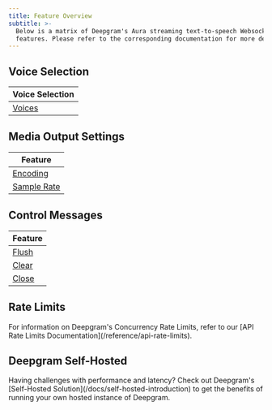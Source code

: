```yaml
---
title: Feature Overview
subtitle: >-
  Below is a matrix of Deepgram's Aura streaming text-to-speech Websocket API
  features. Please refer to the corresponding documentation for more details.
---
```



## Voice Selection

| Voice Selection            |
| -------------------------- |
| [Voices](/docs/tts-models) |

## Media Output Settings

| Feature                              |
| ------------------------------------ |
| [Encoding](/docs/tts-encoding)       |
| [Sample Rate](/docs/tts-sample-rate) |

## Control Messages

| Feature                     |
| --------------------------- |
| [Flush](/docs/tts-ws-flush) |
| [Clear](/docs/tts-ws-clear) |
| [Close](/docs/tts-ws-close) |

## Rate Limits

<Info>
  For information on Deepgram's Concurrency Rate Limits, refer to our [API Rate Limits Documentation](/reference/api-rate-limits).
</Info>

## Deepgram Self-Hosted

<Info>
  Having challenges with performance and latency? Check out Deepgram's [Self-Hosted Solution](/docs/self-hosted-introduction) to get the benefits of running your own hosted instance of Deepgram.
</Info>

